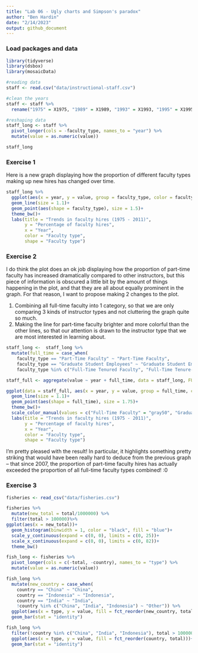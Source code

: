 ```yaml
---
title: "Lab 06 - Ugly charts and Simpson's paradox"
author: "Ben Hardin"
date: "2/14/2023"
output: github_document
---
```


### Load packages and data

```r
library(tidyverse) 
library(dsbox)
library(mosaicData) 
```

```r
#reading data
staff <- read.csv("data/instructional-staff.csv")

#clean the years
staff <- staff %>%
  rename("1975" = X1975, "1989" = X1989, "1993" = X1993, "1995" = X1995, "1999" = X1999, "2001" = X2001, "2003" = X2003, "2005" = X2005, "2007" = X2007, "2009" = X2009, "2011" = X2011)

#reshaping data
staff_long <- staff %>%
  pivot_longer(cols = -faculty_type, names_to = "year") %>%
  mutate(value = as.numeric(value))

staff_long
```

### Exercise 1

Here is a new graph displaying how the proportion of different faculty types making up new hires has changed over time.

```r
staff_long %>%
  ggplot(aes(x = year, y = value, group = faculty_type, color = faculty_type))+
  geom_line(size = 1.1)+
  geom_point(aes(shape = faculty_type), size = 1.5)+
  theme_bw()+
  labs(title = "Trends in faculty hires (1975 - 2011)",
       y = "Percentage of faculty hires",
       x = "Year",
       color = "Faculty type",
       shape = "Faculty type")
```

### Exercise 2

I do think the plot does an ok job displaying how the proportion of part-time faculty has increased dramatically compared to other instructors, but this piece of information is obscured a little bit by the amount of things happening in the plot, and that they are all about equally prominent in the graph. For that reason, I want to propose making 2 changes to the plot.

1. Combining all full-time faculty into 1 category, so that we are only comparing 3 kinds of instructor types and not cluttering the graph quite so much.
2. Making the line for part-time faculty brighter and more colorful than the other lines, so that our attention is drawn to the instructor type that we are most interested in learning about.

```r
staff_long <-  staff_long %>%
  mutate(full_time = case_when(
    faculty_type == "Part-Time Faculty" ~ "Part-Time Faculty",
    faculty_type == "Graduate Student Employees" ~ "Graduate Student Employees",
    faculty_type %in% c("Full-Time Tenured Faculty", "Full-Time Tenure-Track Faculty", "Full-Time Non-Tenure-Track Faculty") ~ "Full-Time Faculty"))

staff_full <- aggregate(value ~ year + full_time, data = staff_long, FUN = sum)
```

```r
ggplot(data = staff_full, aes(x = year, y = value, group = full_time, color = full_time))+
  geom_line(size = 1.1)+
  geom_point(aes(shape = full_time), size = 1.75)+
  theme_bw()+
  scale_color_manual(values = c("Full-Time Faculty" = "gray50", "Graduate Student Employees" = "gray80", "Part-Time Faculty" = "orange"))+
  labs(title = "Trends in faculty hires (1975 - 2011)",
       y = "Percentage of faculty hires",
       x = "Year",
       color = "Faculty type",
       shape = "Faculty type")
```

I'm pretty pleased with the result! In particular, it highlights something pretty striking that would have been really hard to deduce from the previous graph -- that since 2007, the proportion of part-time faculty hires has actually exceeded the proportion of all full-time faculty types combined! :0

### Exercise 3

```r
fisheries <- read_csv("data/fisheries.csv")

fisheries %>%
  mutate(new_total = total/1000000) %>%
  filter(total > 100000)%>%
ggplot(aes(x = new_total))+
  geom_histogram(binwidth = 1, color = "black", fill = "blue")+
  scale_y_continuous(expand = c(0, 0), limits = c(0, 25))+
  scale_x_continuous(expand = c(0, 0), limits = c(0, 82))+
  theme_bw()
```
```r
fish_long <- fisheries %>%
  pivot_longer(cols = c(-total, -country), names_to = "type") %>%
  mutate(value = as.numeric(value))

fish_long %>%
  mutate(new_country = case_when(
    country == "China" ~ "China",
    country == "Indonesia" ~ "Indonesia",
    country == "India" ~ "India",
    !country %in% c("China", "India", "Indonesia") ~ "Other")) %>%
  ggplot(aes(x = type, y = value, fill = fct_reorder(new_country, total)))+
  geom_bar(stat = "identity")

fish_long %>%
  filter(!country %in% c("China", "India", "Indonesia"), total > 1000000)%>%
  ggplot(aes(x = type, y = value, fill = fct_reorder(country, total)))+
  geom_bar(stat = "identity")
```